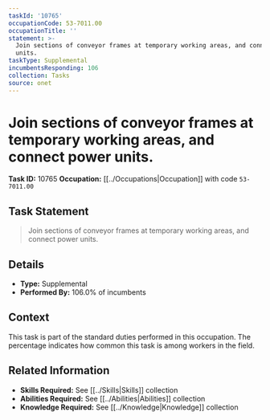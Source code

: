```yaml
---
taskId: '10765'
occupationCode: 53-7011.00
occupationTitle: ''
statement: >-
  Join sections of conveyor frames at temporary working areas, and connect power
  units.
taskType: Supplemental
incumbentsResponding: 106
collection: Tasks
source: onet
---
```

# Join sections of conveyor frames at temporary working areas, and connect power units.

**Task ID:** 10765
**Occupation:** [[../Occupations|Occupation]] with code `53-7011.00`

## Task Statement

> Join sections of conveyor frames at temporary working areas, and connect power units.

## Details

- **Type:** Supplemental
- **Performed By:** 106.0% of incumbents

## Context

This task is part of the standard duties performed in this occupation. The percentage indicates how common this task is among workers in the field.

## Related Information

- **Skills Required:** See [[../Skills|Skills]] collection
- **Abilities Required:** See [[../Abilities|Abilities]] collection
- **Knowledge Required:** See [[../Knowledge|Knowledge]] collection
